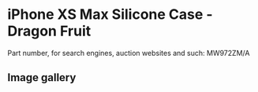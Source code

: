 
# iPhone XS Max Silicone Case - Dragon Fruit

Part number, for search engines, auction websites and such: MW972ZM/A

## Image gallery

<div style={{ width: "768px" }}>
  <GalleryComponent
    images={[
      {
        original: "/everysource/MW972.webp",
        thumbnail: "/everypreview/MW972.webp",
      },
      {
        original: "/everysource/MW972_AV1_GOLD.webp",
        thumbnail: "/everypreview/MW972_AV1_GOLD.webp",
      },
      {
        original: "/everysource/MW972_AV1_SILVER.webp",
        thumbnail: "/everypreview/MW972_AV1_SILVER.webp",
      },
      {
        original: "/everysource/MW972_AV1_SPACE_GRAY.webp",
        thumbnail: "/everypreview/MW972_AV1_SPACE_GRAY.webp",
      },
      {
        original: "/everysource/MW972_AV2.webp",
        thumbnail: "/everypreview/MW972_AV2.webp",
      }
    ]}
  />
</div>